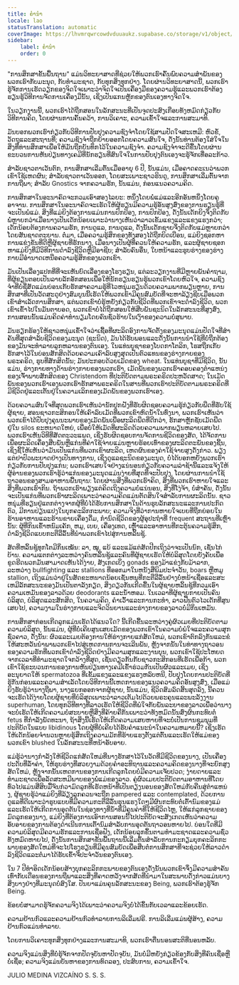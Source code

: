```yaml
---
title: ຄຳນຳ
locale: lao
statusTranslation: automatic
coverImage: https://lhvmrqwrcowdvduuaukz.supabase.co/storage/v1/object/public/strapi-uploads/small_cover-educacion-fundamental.webp-2d51a7828a2b1309555be27f7e2a61a0.webp
sidebar:
    label: ຄຳນຳ
    order: 0
---
```

"ການສຶກສາຂັ້ນພື້ນຖານ" ແມ່ນວິທະຍາສາດທີ່ຊ່ວຍໃຫ້ພວກເຮົາຄົ້ນພົບຄວາມສໍາພັນຂອງພວກເຮົາກັບມະນຸດ, ກັບທໍາມະຊາດ, ກັບທຸກສິ່ງທຸກຢ່າງ. ໂດຍຜ່ານວິທະຍາສາດນີ້, ພວກເຮົາຮູ້ຈັກການເຮັດວຽກຂອງຈິດໃຈເພາະວ່າຈິດໃຈເປັນເຄື່ອງມືຂອງຄວາມຮູ້ແລະພວກເຮົາຕ້ອງຮຽນຮູ້ວິທີການຈັດການເຄື່ອງມືນັ້ນ, ເຊິ່ງເປັນແກນຫຼັກຂອງຕົນເອງທາງຈິດໃຈ.

ໃນວຽກງານນີ້, ພວກເຮົາໄດ້ຖືກສອນໃນລັກສະນະທີ່ເປັນຈຸດປະສົງເກືອບທັງຫມົດກ່ຽວກັບວິທີການຄິດ, ໂດຍຜ່ານການຄົ້ນຄວ້າ, ການວິເຄາະ, ຄວາມເຂົ້າໃຈແລະການສະມາທິ.

ມັນບອກພວກເຮົາກ່ຽວກັບວິທີການປັບປຸງຄວາມຊົງຈໍາໂດຍໃຊ້ສາມປັດໃຈສະເຫມີ: ຫົວຂໍ້, ວັດຖຸແລະສະຖານທີ່; ຄວາມຊົງຈໍາຖືກຍ້າຍອອກໂດຍຄວາມສົນໃຈ, ດັ່ງນັ້ນທ່ານຕ້ອງໃສ່ໃຈໃນສິ່ງທີ່ທ່ານສຶກສາເພື່ອໃຫ້ມັນຖືກບັນທຶກໄວ້ໃນຄວາມຊົງຈໍາ. ຄວາມຊົງຈໍາຈະດີຂື້ນໂດຍຜ່ານຂະບວນການຫັນປ່ຽນທາງເຄມີທີ່ນັກຮຽນທີ່ສົນໃຈໃນການປັບປຸງຕົນເອງຈະຮູ້ຈັກເທື່ອລະກ້າວ.

ສໍາລັບຊາວຕາເວັນຕົກ, ການສຶກສາເລີ່ມຕົ້ນເມື່ອອາຍຸ 6 ປີ, ນັ້ນແມ່ນ, ເມື່ອຄາດຄະເນວ່າພວກເຂົາໃຊ້ເຫດຜົນ; ສໍາລັບຊາວຕາເວັນອອກ, ໂດຍສະເພາະຊາວຮິນດູ, ການສຶກສາເລີ່ມຕົ້ນຈາກການຖືພາ; ສໍາລັບ Gnostics ຈາກຄວາມຮັກ, ນັ້ນແມ່ນ, ກ່ອນແນວຄວາມຄິດ.

ການສຶກສາໃນອະນາຄົດຈະກວມເອົາສອງໄລຍະ: ຫນຶ່ງໂດຍພໍ່ແມ່ແລະອີກອັນຫນຶ່ງໂດຍຄູອາຈານ. ການສຶກສາໃນອະນາຄົດຈະເຮັດໃຫ້ຜູ້ຮຽນມີຄວາມຮູ້ອັນສູງສົ່ງຂອງການຮຽນຮູ້ທີ່ຈະເປັນພໍ່ແມ່. ສິ່ງທີ່ແມ່ຍິງຕ້ອງການແມ່ນການປົກປ້ອງ, ການປົກປ້ອງ, ດັ່ງນັ້ນເດັກຍິງຈຶ່ງຕິດກັບພໍ່ຫຼາຍກວ່າເມື່ອນາງເປັນເດັກນ້ອຍເພາະວ່ານາງເຫັນວ່າລາວເຂັ້ມແຂງແລະແຂງແຮງກວ່າ; ເດັກນ້ອຍຕ້ອງການຄວາມຮັກ, ການດູແລ, ການດູແລ, ດັ່ງນັ້ນເດັກຊາຍຈຶ່ງຕິດກັບແມ່ຫຼາຍກວ່າໂດຍສັນຊາດຕະຍານ. ຕໍ່ມາ, ເມື່ອຄວາມຮູ້ສຶກຂອງທັງສອງໄດ້ຖືກບິດເບືອນ, ແມ່ຍິງຊອກຫາການແຂ່ງຂັນທີ່ດີຫຼືຜູ້ຊາຍທີ່ຮັກນາງ, ເມື່ອນາງເປັນຜູ້ທີ່ຄວນໃຫ້ຄວາມຮັກ, ແລະຜູ້ຊາຍຊອກຫາແມ່ຍິງທີ່ມີວິທີການດໍາລົງຊີວິດຫຼືມີອາຊີບ; ສໍາລັບຄົນອື່ນ, ໃບຫນ້າແລະຮູບຮ່າງຂອງຮ່າງກາຍມີອໍານາດເຫນືອຄວາມຮູ້ສຶກຂອງພວກເຂົາ.

ມັນເປັນເລື່ອງແປກທີ່ທີ່ຈະເຫັນບົດເລື່ອງຂອງໂຮງຮຽນ, ແຕ່ລະວຽກງານທີ່ມີຫຼາຍພັນຄໍາຖາມ, ທີ່ຜູ້ຂຽນຕອບເປັນລາຍລັກອັກສອນເພື່ອໃຫ້ນັກຮຽນຮຽນຮູ້ພວກເຂົາໂດຍຫົວໃຈ, ຄວາມຊົງຈໍາທີ່ບໍ່ຊື່ສັດແມ່ນບ່ອນເກັບຮັກສາຄວາມຮູ້ທີ່ໄວຫນຸ່ມຮຽນດ້ວຍຄວາມພາກພຽນຫຼາຍ, ການສຶກສາທີ່ເປັນວັດສະດຸຢ່າງສົມບູນນີ້ເຮັດໃຫ້ພວກເຂົາມີຄຸນສົມບັດທີ່ຈະຫາລ້ຽງຊີບເມື່ອພວກເຂົາສໍາເລັດການສຶກສາ, ແຕ່ພວກເຂົາບໍ່ຮູ້ຫຍັງກ່ຽວກັບຊີວິດທີ່ພວກເຂົາຈະດໍາລົງຊີວິດ, ພວກເຂົາເຂົ້າໄປໃນມັນຕາບອດ, ພວກເຂົາບໍ່ໄດ້ຖືກສອນໃຫ້ສືບພັນຊະນິດໃນລັກສະນະທີ່ສູງສົ່ງ, ການສອນນັ້ນແມ່ນຄິດຄ່າທໍານຽມໂດຍຄົນຊົ່ວຮ້າຍໃນເງົາຂອງຄວາມບໍ່ສຸພາບ.

ມັນຮຽກຮ້ອງໃຫ້ຊາວຫນຸ່ມເຂົ້າໃຈວ່າເຊື້ອທີ່ຜະລິດອົງການຈັດຕັ້ງຂອງມະນຸດແມ່ນປັດໃຈທີ່ສໍາຄັນທີ່ສຸດສໍາລັບຊີວິດຂອງມະນຸດ (ຊະນິດ), ມັນໄດ້ຮັບພອນແລະດັ່ງນັ້ນການນໍາໃຊ້ທີ່ບໍ່ຖືກຕ້ອງຂອງມັນຈະທໍາລາຍລູກຫລານຂອງຕົນເອງ. ໃນແທ່ນບູຊາຂອງໂບດກາໂຕລິກ, ໂຮສຖືກເກັບຮັກສາໄວ້ໃນບ່ອນສັກສິດດ້ວຍຄວາມເຄົາລົບສູງສຸດເປັນຕົວແທນຂອງຮ່າງກາຍຂອງພຣະຄຣິດ, ຮູບທີ່ສັກສິດນັ້ນ; ມັນປະກອບດ້ວຍເມັດຂອງ wheat. ໃນແທ່ນບູຊາທີ່ມີຊີວິດ, ນັ້ນແມ່ນ, ຮ່າງກາຍທາງດ້ານຮ່າງກາຍຂອງພວກເຮົາ, ເມັດພັນຂອງພວກເຮົາຄອບຄອງຕໍາແຫນ່ງຂອງເຈົ້າພາບສັກສິດຂອງ Christendom ທີ່ປະຕິບັດຕາມພຣະຄຣິດປະຫວັດສາດ; ໃນເມັດພັນຂອງພວກເຮົາເອງພວກເຮົາຮັກສາພຣະຄຣິດໃນສານທີ່ພວກເຮົາປະຕິບັດຕາມພຣະຄຣິດທີ່ມີຊີວິດຢູ່ແລະເຕັ້ນຢູ່ໃນຄວາມເລິກຂອງເມັດພັນຂອງພວກເຮົາເອງ.

ດ້ວຍຄວາມສົນໃຈທີ່ສຸດພວກເຮົາເຫັນວ່ານັກປູກຝັງທີ່ຮັບຜິດຊອບຄວາມຮູ້ກ່ຽວກັບພືດທີ່ຮັບໃຊ້ຜູ້ຊາຍ, ສອນຊາວກະສິກອນໃຫ້ເຄົາລົບເມັດທີ່ພວກເຂົາຫົດນ້ໍາໃນທົ່ງນາ, ພວກເຮົາເຫັນວ່າພວກເຂົາໄດ້ປັບປຸງຄຸນນະພາບຂອງເມັດພັນເພື່ອຜະລິດພືດທີ່ດີກວ່າ, ຮັກສາຫຼັກຊັບເມັດພືດຢູ່ໃນ silos ຂະຫນາດໃຫຍ່, ເພື່ອບໍ່ໃຫ້ເມັດທີ່ຜະລິດດ້ວຍຄວາມພາກພຽນຫລາຍເສຍໄປ. ພວກເຮົາເຫັນວິທີທີ່ສັດຕະວະແພດ, ເຊິ່ງຮັບຜິດຊອບການຈັດການຊີວິດຂອງສັດ, ໄດ້ຈັດການເພື່ອຜະລິດເຄື່ອງສືບພັນຫຼືແກ່ນທີ່ຄ່າໃຊ້ຈ່າຍແມ່ນຫຼາຍຮ້ອຍເທົ່າຂອງຜະລິດຕະພັນຂອງຊີ້ນ, ເຊິ່ງຊີ້ໃຫ້ເຫັນວ່າມັນເປັນແກ່ນທີ່ພວກເຂົາຜະລິດ, ເຫດຜົນຂອງຄ່າໃຊ້ຈ່າຍສູງດັ່ງກ່າວ. ພຽງແຕ່ຢາປົວພະຍາດຢ່າງເປັນທາງການ, ເຊິ່ງດູແລຊະນິດຂອງມະນຸດ, ບໍ່ໄດ້ບອກຫຍັງພວກເຮົາກ່ຽວກັບການປັບປຸງແກ່ນ; ພວກເຮົາເສຍໃຈຢ່າງແນ່ນອນກ່ຽວກັບຄວາມລ່າຊ້ານີ້ແລະແຈ້ງໃຫ້ຜູ້ອ່ານຂອງພວກເຮົາຮູ້ວ່າແກ່ນຂອງມະນຸດແມ່ນງ່າຍທີ່ສຸດທີ່ຈະປັບປຸງ, ໂດຍຜ່ານການນໍາໃຊ້ຖາວອນຂອງສາມອາຫານພື້ນຖານ: ໂດຍຜ່ານສິ່ງທີ່ພວກເຮົາຄິດ, ສິ່ງທີ່ພວກເຮົາຫາຍໃຈແລະສິ່ງທີ່ພວກເຮົາກິນ. ຖ້າພວກເຮົາພຽງແຕ່ຄິດເຖິງຄວາມບໍ່ແນ່ນອນ, ສິ່ງທີ່ໂງ່ຈ້າ, ບໍ່ສໍາຄັນ, ດັ່ງນັ້ນຈະເປັນແກ່ນທີ່ພວກເຮົາຜະລິດເພາະວ່າຄວາມຄິດແມ່ນຕັດສິນໃຈສໍາລັບການຜະລິດນັ້ນ. ຊາວຫນຸ່ມທີ່ຮຽນຢູ່ແຕກຕ່າງຈາກຜູ້ທີ່ບໍ່ໄດ້ຮັບການສຶກສາໃນດ້ານຮູບລັກສະນະແລະການປະກົດຕົວ, ມີການປ່ຽນແປງໃນບຸກຄະລິກກະພາບ; ຄວາມຈິງທີ່ວ່າການຫາຍໃຈເບຍທີ່ຖືກຍ່ອຍໃນຮ້ານອາຫານແລະຮ້ານຂາຍເຄື່ອງດື່ມ, ກໍານົດຊີວິດຂອງຜູ້ອຸປະຖໍາທີ່ frequent ສະຖານທີ່ເຫຼົ່ານັ້ນ: ຜູ້ທີ່ກິນເຂົ້າຫນົມເຄັກ, ຫມູ, ເບຍ, ເຄື່ອງເທດ, ເຫຼົ້າແລະອາຫານທີ່ກະຕຸ້ນຄວາມຮູ້ສຶກ, ດໍາລົງຊີວິດແບບກະຕືລືລົ້ນທີ່ນໍາພວກເຂົາໄປສູ່ການຫລິ້ນຊູ້.

ສັດທີ່ຫລິ້ນຊູ້ທຸກໂຕມີກິ່ນເໝັນ: ລາ, ໝູ, ແບ້ ແລະແມ້ແຕ່ສັດປີກເຖິງວ່າຈະເປັນນົກ, ເຊັ່ນໄກ່ບ້ານ. ຄວາມແຕກຕ່າງລະຫວ່າງຄົນຫລິ້ນຊູ້ແລະຄົນທີ່ຜູ້ຊາຍເຮັດໃຫ້ບໍລິສຸດໂດຍບັງຄັບເພື່ອຂູດຮີດພວກມັນສາມາດເຫັນໄດ້ງ່າຍ, ສັງເກດເບິ່ງ gonads ຂອງມ້າແຂ່ງກັບມ້າລາກ, ລະຫວ່າງ bullfighting ແລະ stallions ທີ່ອອກມາໃນຫນັງສືພິມປະຈໍາວັນ, boars ຫຼືຫມູ stallion, ເຖິງແມ່ນວ່າຢູ່ໃນສັດຂະຫນາດນ້ອຍເຊັ່ນຫນູທີ່ກະຕືລືລົ້ນຢ່າງບໍ່ຫນ້າເຊື່ອແລະສະເຫມີລັກສະນະຂອງມັນເປັນຕາລັງກຽດ, ສິ່ງດຽວກັນເກີດຂື້ນໃນຜູ້ຊາຍຫລິ້ນຊູ້ທີ່ກວມເອົາຄວາມເຫມັນຂອງລາວດ້ວຍ deodorants ແລະນໍ້າຫອມ. ໃນເວລາທີ່ຜູ້ຊາຍກາຍເປັນຄົນບໍລິສຸດ, ບໍລິສຸດແລະສັກສິດ, ໃນຄວາມຄິດ, ຄໍາເວົ້າແລະການກະທໍາ, ລາວຟື້ນຕົວໄວເດັກທີ່ສູນເສຍໄປ, ຄວາມງາມໃນຮ່າງກາຍແລະຈິດວິນຍານແລະຮ່າງກາຍຂອງລາວບໍ່ມີກິ່ນເຫມັນ.

ການສຶກສາກ່ອນເກີດລູກແມ່ນເຮັດໄດ້ແນວໃດ? ນີ້ເກີດຂື້ນລະຫວ່າງຄູ່ຜົວເມຍທີ່ປະຕິບັດຕາມຄວາມບໍລິສຸດ, ນັ້ນແມ່ນ, ຜູ້ທີ່ບໍ່ເຄີຍສູນເສຍເມັດຂອງພວກເຂົາໃນຄວາມບໍ່ພໍໃຈແລະຄວາມສຸກຊົ່ວຄາວ, ດັ່ງນັ້ນ: ຜົວແລະເມຍຕ້ອງການໃຫ້ຮ່າງກາຍແກ່ສັດໃຫມ່, ພວກເຂົາຕົກລົງກັນແລະຂໍໃຫ້ສະຫວັນນໍາພາພວກເຂົາໄປສູ່ເຫດການການຈະເລີນພັນ, ຫຼັງຈາກນັ້ນໃນທ່າທາງຖາວອນຂອງຄວາມຮັກທີ່ພວກເຂົາດໍາລົງຊີວິດຢ່າງມີຄວາມສຸກແລະງານບຸນ, ພວກເຂົາໃຊ້ປະໂຫຍດຈາກເວລາທີ່ທໍາມະຊາດໃຈກວ້າງທີ່ສຸດ, ເຊັ່ນດຽວກັນກັບຊາວກະສິກອນທີ່ເຮັດເພື່ອກ້າ, ພວກເຂົາໃຊ້ຂະບວນການຂອງການຫັນປ່ຽນທາງເຄມີເຂົ້າຮ່ວມກັນເປັນຜົວແລະເມຍ, ເຊິ່ງອະນຸຍາດໃຫ້ spermatozoa ທີ່ເຂັ້ມແຂງແລະແຂງແຮງຫລົບຫນີ, ປັບປຸງໂດຍການປະຕິບັດທີ່ຮູ້ກັນກ່ອນແລະຄວາມສໍາເລັດໂດຍວິທີການນີ້ເຫດການຂອງແນວຄວາມຄິດອັນສູງສົ່ງ, ເມື່ອແມ່ຍິງຮັບຮູ້ວ່ານາງຖືພາ, ນາງແຍກອອກຈາກຜູ້ຊາຍ, ນັ້ນແມ່ນ, ຊີວິດສົມລົດສິ້ນສຸດລົງ, ນີ້ຄວນຈະເຮັດໄດ້ງ່າຍໂດຍຜູ້ຊາຍທີ່ບໍລິສຸດເພາະວ່າລາວເຕັມໄປດ້ວຍພຣະຄຸນແລະພະລັງງານ superhuman, ໂດຍທຸກວິທີທາງທີ່ລາວເຮັດໃຫ້ຊີວິດທີ່ພໍໃຈກັບພັນລະຍາຂອງລາວເພື່ອວ່ານາງຈະບໍ່ເຮັດໃຫ້ເກີດຄວາມບໍ່ສະບາຍຫຼືສິ່ງທີ່ຄ້າຍຄືກັນເພາະວ່າທັງຫມົດນັ້ນສົ່ງຜົນກະທົບຕໍ່ fetus ທີ່ກໍາລັງພັດທະນາ, ຖ້າສິ່ງນີ້ເຮັດໃຫ້ເກີດຄວາມເສຍຫາຍທີ່ຈະບໍ່ເປັນການຊຸມນຸມທີ່ປະຕິບັດໃນແບບ libidinous ໂດຍຜູ້ທີ່ບໍ່ເຄີຍໄດ້ຮັບຄໍາແນະນໍາໃນຄວາມຫມາຍນີ້? ເຊິ່ງເຮັດໃຫ້ເດັກນ້ອຍຈໍານວນຫຼາຍຮູ້ສຶກເຖິງຄວາມມັກທີ່ຮ້າຍແຮງຕັ້ງແຕ່ຕົ້ນແລະເຮັດໃຫ້ແມ່ຂອງພວກເຂົາ blushed ໃນລັກສະນະທີ່ຫນ້າອັບອາຍ.

ແມ່ຮູ້ວ່ານາງກໍາລັງໃຫ້ຊີວິດແກ່ສັດໃຫມ່ທີ່ນາງຮັກສາໄວ້ໃນວັດທີ່ມີຊີວິດຂອງນາງ, ເປັນເຄື່ອງປະດັບທີ່ລ້ໍາຄ່າ, ໃຫ້ຮູບຮ່າງທີ່ສວຍງາມດ້ວຍຄໍາອະທິຖານແລະຄວາມຄິດຂອງນາງທີ່ຈະຍົກສູງສັດໃຫມ່, ຫຼັງຈາກນັ້ນເຫດການຂອງການເກີດລູກໂດຍບໍ່ມີຄວາມເຈັບປວດ; ງ່າຍດາຍແລະທໍາມະຊາດເພື່ອລັດສະຫມີພາບຂອງພໍ່ແມ່ຂອງລາວ. ຄູ່ຜົວເມຍປະຕິບັດຕາມອາຫານທີ່ໂດຍທົ່ວໄປແມ່ນສີ່ສິບມື້ຈົນກ່ວາມົດລູກທີ່ເຮັດຫນ້າທີ່ເປັນຕຽງນອນຂອງສັດໃຫມ່ກັບຄືນສູ່ຕໍາແຫນ່ງ, ຜູ້ຊາຍຮູ້ວ່າແມ່ຍິງທີ່ລ້ຽງລູກຄວນຈະຖືກ pampered ແລະ contemplated, ດ້ວຍການດູແລທີ່ດີເພາະວ່າຮູບແບບທີ່ມີຄວາມກະຕືລືລົ້ນຮຸນແຮງໃດໆມີຜົນກະທົບຕໍ່ເຕົ້ານົມຂອງແມ່ແລະເຮັດໃຫ້ເກີດການອຸດຕັນໃນຊ່ອງທາງທີ່ນໍ້າທີ່ມີຄຸນຄ່າທີ່ໃຫ້ຊີວິດໄຫຼ, ໃຫ້ແກ່ລູກຊາຍຂອງມົດລູກຂອງນາງ, ແມ່ຍິງທີ່ຕ້ອງການເອົາການສອນນີ້ໄປປະຕິບັດຈະສັງເກດເຫັນວ່າຄວາມອັບອາຍຂອງການຕ້ອງດໍາເນີນການເຕົ້ານົມສໍາລັບການອຸດຕັນຖາວອນຫາຍໄປ. ບ່ອນໃດທີ່ມີຄວາມບໍລິສຸດມີຄວາມຮັກແລະການເຊື່ອຟັງ, ເດັກນ້ອຍລຸກຂຶ້ນຕາມທໍາມະຊາດແລະຄວາມຊົ່ວທັງຫມົດຫາຍໄປ, ດັ່ງນັ້ນການສຶກສາຂັ້ນພື້ນຖານນີ້ເລີ່ມຕົ້ນສໍາລັບການກະກຽມບຸກຄະລິກກະພາບຂອງສັດໃຫມ່ທີ່ຈະໄປໂຮງຮຽນທີ່ມີຄຸນສົມບັດເພື່ອສືບຕໍ່ການສຶກສາທີ່ຈະຊ່ວຍໃຫ້ລາວດໍາລົງຊີວິດແລະຕໍ່ມາໄດ້ຮັບເຂົ້າຈີ່ປະຈໍາວັນຂອງຕົນເອງ.

ໃນ 7 ປີທໍາອິດເດັກນ້ອຍສ້າງບຸກຄະລິກກະພາບຂອງຕົນເອງດັ່ງນັ້ນພວກເຂົາຈຶ່ງມີຄວາມສໍາຄັນເທົ່າກັບເດືອນຂອງການຖືພາແລະສິ່ງທີ່ຄາດຫວັງຈາກສັດທີ່ນໍາມາໃນສະພາບດັ່ງກ່າວແມ່ນບາງສິ່ງບາງຢ່າງທີ່ມະນຸດບໍ່ສົງໃສ. ປັນຍາແມ່ນຄຸນລັກສະນະຂອງ Being, ພວກເຮົາຕ້ອງຮູ້ຈັກ Being.

ຂ້ອຍບໍ່ສາມາດຮູ້ຈັກຄວາມຈິງໄດ້ເພາະວ່າຄວາມຈິງບໍ່ໄດ້ຂຶ້ນກັບເວລາແລະຂ້ອຍເຮັດ.

ຄວາມຢ້ານກົວແລະຄວາມຢ້ານກົວທໍາລາຍການລິເລີ່ມຟຣີ. ການລິເລີ່ມແມ່ນຜູ້ສ້າງ, ຄວາມຢ້ານກົວແມ່ນທໍາລາຍ.

ໂດຍການວິເຄາະທຸກສິ່ງທຸກຢ່າງແລະການສະມາທິ, ພວກເຮົາຕື່ນນອນສະຕິທີ່ນອນຫລັບ.

ຄວາມຈິງແມ່ນສິ່ງທີ່ບໍ່ຮູ້ຈັກຈາກປັດຈຸບັນຫາປັດຈຸບັນ, ມັນບໍ່ມີຫຍັງກ່ຽວຂ້ອງກັບສິ່ງທີ່ຄົນເຊື່ອຫຼືບໍ່ເຊື່ອ; ຄວາມຈິງແມ່ນບັນຫາຂອງການທົດລອງ, ປະສົບການ, ຄວາມເຂົ້າໃຈ.

JULIO MEDINA VIZCAÍNO
S. S. S.

